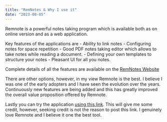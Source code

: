 ```yaml
---
title: "RemNotes & Why I use it"
date: "2023-08-05"
---
```



Remnote is a powerful notes taking program which is available both as on online version and as a web application.

Key features of the applications are
- Ability to link notes
- Configuring notes for space repetition
- Good PDF notes taking editor which allows to take notes while reading a document.
- Defining your own templates to structure your notes
- Pleasant UI for all you notes.

Complete details of all the features are available on the [RemNotes Website](https://www.remnote.com)


There are other options, however, in my view Remnote is the best. I believe I was one of the early adopters and I have seen the evolution over the years. Continuously new features are being added and this has greatly improved the overall value proposition offered by Remnote.


Lastly you can try the application [using this link](remnote.com/invite/60f65f97f604220034a2a283). This will give me some credit, however, seeking credit is not the reason to post this link. I genuinely love Remnote and I believe it one the best tool.